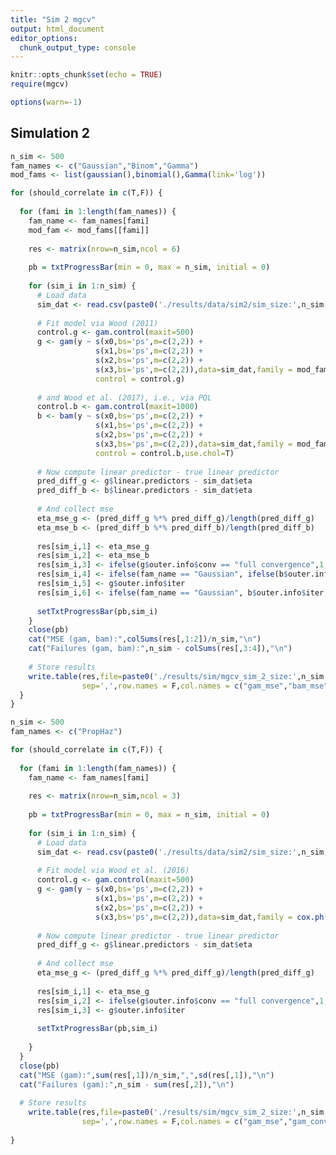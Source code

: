 ```yaml
---
title: "Sim 2 mgcv"
output: html_document
editor_options: 
  chunk_output_type: console
---
```


```r
knitr::opts_chunk$set(echo = TRUE)
require(mgcv)

options(warn=-1)
```

## Simulation 2

```r
n_sim <- 500
fam_names <- c("Gaussian","Binom","Gamma")
mod_fams <- list(gaussian(),binomial(),Gamma(link='log'))

for (should_correlate in c(T,F)) {
  
  for (fami in 1:length(fam_names)) {
    fam_name <- fam_names[fami]
    mod_fam <- mod_fams[[fami]]
    
    res <- matrix(nrow=n_sim,ncol = 6)
    
    pb = txtProgressBar(min = 0, max = n_sim, initial = 0)
    
    for (sim_i in 1:n_sim) {
      # Load data
      sim_dat <- read.csv(paste0('./results/data/sim2/sim_size:',n_sim,'_fam:',fam_name,'_corr:',ifelse(should_correlate,'True','False'),'_set:',sim_i-1,'.csv'))
  
      # Fit model via Wood (2011)
      control.g <- gam.control(maxit=500)
      g <- gam(y ~ s(x0,bs='ps',m=c(2,2)) +
                   s(x1,bs='ps',m=c(2,2)) +
                   s(x2,bs='ps',m=c(2,2)) +
                   s(x3,bs='ps',m=c(2,2)),data=sim_dat,family = mod_fam,method='REML',
                   control = control.g)
      
      # and Wood et al. (2017), i.e., via PQL
      control.b <- gam.control(maxit=1000)
      b <- bam(y ~ s(x0,bs='ps',m=c(2,2)) +
                   s(x1,bs='ps',m=c(2,2)) +
                   s(x2,bs='ps',m=c(2,2)) +
                   s(x3,bs='ps',m=c(2,2)),data=sim_dat,family = mod_fam,method='fREML',
                   control = control.b,use.chol=T)
      
      # Now compute linear predictor - true linear predictor
      pred_diff_g <- g$linear.predictors - sim_dat$eta
      pred_diff_b <- b$linear.predictors - sim_dat$eta
      
      # And collect mse
      eta_mse_g <- (pred_diff_g %*% pred_diff_g)/length(pred_diff_g)
      eta_mse_b <- (pred_diff_b %*% pred_diff_b)/length(pred_diff_b)
      
      res[sim_i,1] <- eta_mse_g
      res[sim_i,2] <- eta_mse_b
      res[sim_i,3] <- ifelse(g$outer.info$conv == "full convergence",1,0)
      res[sim_i,4] <- ifelse(fam_name == "Gaussian", ifelse(b$outer.info$conv == "full convergence",1,0) ,ifelse(b$iter < 1000,1,0) )
      res[sim_i,5] <- g$outer.info$iter
      res[sim_i,6] <- ifelse(fam_name == "Gaussian", b$outer.info$iter,b$iter)
      
      setTxtProgressBar(pb,sim_i)
    }
    close(pb)
    cat("MSE (gam, bam):",colSums(res[,1:2])/n_sim,"\n")
    cat("Failures (gam, bam):",n_sim - colSums(res[,3:4]),"\n")
    
    # Store results
    write.table(res,file=paste0('./results/sim/mgcv_sim_2_size:',n_sim,'_fam:',fam_name,'_corr:',ifelse(should_correlate,'True','False'),'.csv'),
                sep=',',row.names = F,col.names = c("gam_mse","bam_mse","gam_conv","bam_conv","gam_iter","bam_iter"))
  }
}
```

```r
n_sim <- 500
fam_names <- c("PropHaz")

for (should_correlate in c(T,F)) {
  
  for (fami in 1:length(fam_names)) {
    fam_name <- fam_names[fami]
    
    res <- matrix(nrow=n_sim,ncol = 3)
    
    pb = txtProgressBar(min = 0, max = n_sim, initial = 0)
    
    for (sim_i in 1:n_sim) {
      # Load data
      sim_dat <- read.csv(paste0('./results/data/sim2/sim_size:',n_sim,'_fam:',fam_name,'_corr:',ifelse(should_correlate,'True','False'),'_set:',sim_i-1,'.csv'))
  
      # Fit model via Wood et al. (2016)
      control.g <- gam.control(maxit=500)
      g <- gam(y ~ s(x0,bs='ps',m=c(2,2)) +
                   s(x1,bs='ps',m=c(2,2)) +
                   s(x2,bs='ps',m=c(2,2)) +
                   s(x3,bs='ps',m=c(2,2)),data=sim_dat,family = cox.ph(),weights=delta,method='REML',control = control.g)
      
      # Now compute linear predictor - true linear predictor
      pred_diff_g <- g$linear.predictors - sim_dat$eta
      
      # And collect mse
      eta_mse_g <- (pred_diff_g %*% pred_diff_g)/length(pred_diff_g)
      
      res[sim_i,1] <- eta_mse_g
      res[sim_i,2] <- ifelse(g$outer.info$conv == "full convergence",1,0)
      res[sim_i,3] <- g$outer.info$iter
      
      setTxtProgressBar(pb,sim_i)
      
    }
  }
  close(pb)
  cat("MSE (gam):",sum(res[,1])/n_sim,",",sd(res[,1]),"\n")
  cat("Failures (gam):",n_sim - sum(res[,2]),"\n")
  
  # Store results
    write.table(res,file=paste0('./results/sim/mgcv_sim_2_size:',n_sim,'_fam:',fam_name,'_corr:',ifelse(should_correlate,'True','False'),'.csv'),
                sep=',',row.names = F,col.names = c("gam_mse","gam_conv","gam_iter"))
  
}

```
